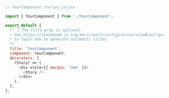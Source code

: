 ```js
// YourComponent.stories.js|jsx

import { YourComponent } from './YourComponent';

export default {
  /* 👇 The title prop is optional.
  * See https://storybook.js.org/docs/react/configure/overview#configure-story-loading
  * to learn how to generate automatic titles
  */
  title: 'YourComponent',
  component: YourComponent,
  decorators: [
    (Story) => (
      <div style={{ margin: '3em' }}>
        <Story />
      </div>
    ),
  ],
};
```